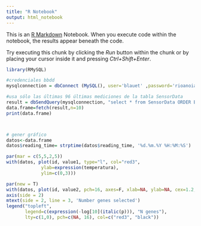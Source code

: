 ```yaml
---
title: "R Notebook"
output: html_notebook
---
```


This is an [R Markdown](http://rmarkdown.rstudio.com) Notebook. When you execute code within the notebook, the results appear beneath the code. 

Try executing this chunk by clicking the *Run* button within the chunk or by placing your cursor inside it and pressing *Ctrl+Shift+Enter*. 

```r

library(RMySQL)

#credenciales bbdd
mysqlconnection = dbConnect (MySQL(), user='blauet' ,password='rioanoiashit', dbname='meteofou_data', host='172.31.17.240')

#usa sólo las últimas 96 últimas mediciones de la tabla SensorData
result = dbSendQuery(mysqlconnection, "select * from SensorData ORDER BY id DESC LIMIT 10")
data.frame=fetch(result,n=10)
print(data.frame)



# gener gráfico
datos<-data.frame
datos$reading_time= strptime(datos$reading_time, '%d.%m.%Y %H:%M:%S')

par(mar = c(5,5,2,5))
with(datos, plot(id, value1, type="l", col="red3", 
             ylab=expression(temperatura),
             ylim=c(0,3)))

par(new = T)
with(datos, plot(id, value2, pch=16, axes=F, xlab=NA, ylab=NA, cex=1.2, type="l",lty=2, main="",lwd=2))
axis(side = 2)
mtext(side = 2, line = 3, 'Number genes selected')
legend("topleft",
       legend=c(expression(-log[10](italic(p))), "N genes"),
       lty=c(1,0), pch=c(NA, 16), col=c("red3", "black"))




```
